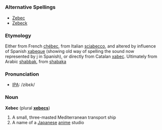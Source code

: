 =={{en}}==
===Alternative Spellings===
* [[Zebec]]
* [[Zebeck]]

===Etymology===
Either from French [[chébec]], from Italian [[sciabecco]], and altered by influence of Spanish [[xabeque]] (showing old way of spelling the sound now represented by j in Spanish), or directly from Catalan [[xabec]]. Ultimately from Arabic [[shabbak]], from [[shabaka]]

===Pronunciation===
* [[Wiktionary:Pronunciation_key|IPA]]: /zibɛk/

===Noun===
'''Xebec''' (plural '''[[xebecs]]''')
# A small, three-masted Mediterranean transport ship
# A name of a [[Japanese]] [[anime]] studio